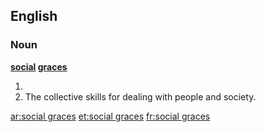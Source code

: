 ==English==
===Noun===
'''[[social]] [[graces]]'''

#{{plural of|social grace}}
#The collective skills for dealing with people and society.

[[ar:social graces]]
[[et:social graces]]
[[fr:social graces]]